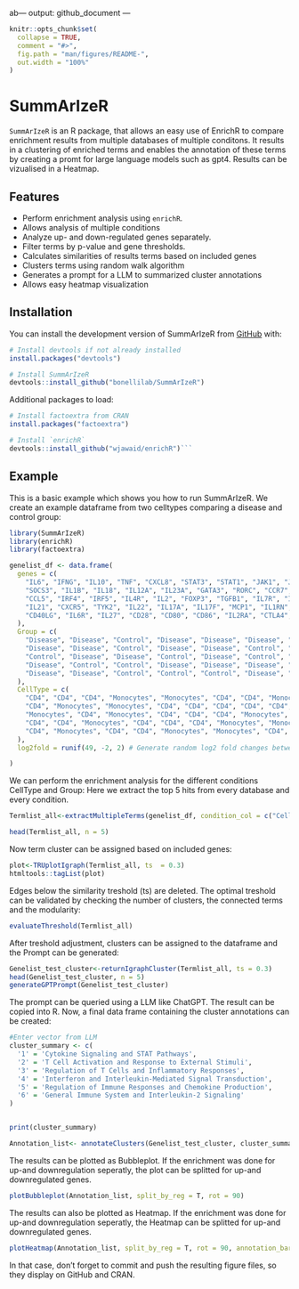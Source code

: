 ab---
output: github_document
---

<!-- README.md is generated from README.Rmd. Please edit that file -->

```r
knitr::opts_chunk$set(
  collapse = TRUE,
  comment = "#>",
  fig.path = "man/figures/README-",
  out.width = "100%"
)
```

# SummArIzeR

<!-- badges: start -->
<!-- badges: end -->

`SummArIzeR` is an R package, that allows an easy use of EnrichR to compare enrichment results from multiple databases of multiple conditons. It results in a clustering of enriched terms and enables the annotation of these terms by creating a promt for large language models such as gpt4. Results can be vizualised in a Heatmap.



## Features

- Perform enrichment analysis using `enrichR`.
- Allows analysis of multiple conditions
- Analyze up- and down-regulated genes separately.
- Filter terms by p-value and gene thresholds.
- Calculates similarities of results terms based on included genes
- Clusters terms using random walk algorithm 
- Generates a prompt for a LLM to summarized cluster annotations
- Allows easy heatmap visualization

## Installation

You can install the development version of SummArIzeR from [GitHub](https://github.com/) with:

``` r
# Install devtools if not already installed
install.packages("devtools")

# Install SummArIzeR
devtools::install_github("bonellilab/SummArIzeR")
```
Additional packages to load: 

``` r
# Install factoextra from CRAN
install.packages("factoextra")

# Install `enrichR`
devtools::install_github("wjawaid/enrichR")```
```

## Example

This is a basic example which shows you how to run SummArIzeR.
We create an example dataframe from two celltypes comparing a disease and control group:

```r
library(SummArIzeR)
library(enrichR)
library(factoextra)

genelist_df <- data.frame(
  genes = c(
    "IL6", "IFNG", "IL10", "TNF", "CXCL8", "STAT3", "STAT1", "JAK1", "JAK2", "SOCS1", 
    "SOCS3", "IL1B", "IL18", "IL12A", "IL23A", "GATA3", "RORC", "CCR7", "CXCR3", "CCL2",
    "CCL5", "IRF4", "IRF5", "IL4R", "IL2", "FOXP3", "TGFB1", "IL7R", "IL15", "NFKB1", 
    "IL21", "CXCR5", "TYK2", "IL22", "IL17A", "IL17F", "MCP1", "IL1RN", "CXCL10", "CXCL11", 
    "CD40LG", "IL6R", "IL27", "CD28", "CD80", "CD86", "IL2RA", "CTLA4", "PDCD1"
  ),
  Group = c(
    "Disease", "Disease", "Control", "Disease", "Disease", "Disease", "Control", "Control", "Disease", "Control", 
    "Disease", "Disease", "Control", "Disease", "Disease", "Control", "Disease", "Control", "Disease", "Disease", 
    "Control", "Disease", "Disease", "Control", "Disease", "Control", "Control", "Control", "Disease", "Disease", 
    "Disease", "Control", "Control", "Disease", "Disease", "Disease", "Disease", "Control", "Disease", "Disease", 
    "Disease", "Disease", "Control", "Control", "Control", "Disease", "Control", "Control", "Control"
  ),
  CellType = c(
    "CD4", "CD4", "CD4", "Monocytes", "Monocytes", "CD4", "CD4", "Monocytes", "CD4", "Monocytes", 
    "CD4", "Monocytes", "Monocytes", "CD4", "CD4", "CD4", "CD4", "CD4", "CD4", "Monocytes", 
    "Monocytes", "CD4", "Monocytes", "CD4", "CD4", "CD4", "Monocytes", "CD4", "Monocytes", "Monocytes", 
    "CD4", "CD4", "Monocytes", "CD4", "CD4", "CD4", "Monocytes", "Monocytes", "CD4", "CD4", 
    "CD4", "Monocytes", "CD4", "CD4", "Monocytes", "Monocytes", "CD4", "CD4", "CD4"
  ),
  log2fold = runif(49, -2, 2) # Generate random log2 fold changes between -2 and 2

)
```
We can perform the enrichment analysis for the different conditions CellType and Group:
Here we extract the top 5 hits from every database and every condition.

```r
Termlist_all<-extractMultipleTerms(genelist_df, condition_col = c("CellType", "Group"), categories = c("GO_Biological_Process_2023","Reactome_2022", "BioPlanet_2019"), pval_threshold = 0.05, n = 5, split_by_reg = T)

```
```r
head(Termlist_all, n = 5)

```
Now term cluster can be assigned based on included genes: 

```r
plot<-TRUplotIgraph(Termlist_all, ts  = 0.3)
htmltools::tagList(plot)


```
Edges below the similarity treshold (ts) are deleted. 
The optimal treshold can be validated by checking the number of clusters, the connected terms and the modularity:
```r

evaluateThreshold(Termlist_all)
```
After treshold adjustment, clusters can be assigned to the dataframe and the Prompt can be generated:

```r
Genelist_test_cluster<-returnIgraphCluster(Termlist_all, ts = 0.3)
head(Genelist_test_cluster, n = 5)
generateGPTPrompt(Genelist_test_cluster)
```
The prompt can be queried using a LLM like ChatGPT. The result can be copied into R. 
Now, a final data frame containing the cluster annotations can be created: 

```r
#Enter vector from LLM 
cluster_summary <- c(
  '1' = 'Cytokine Signaling and STAT Pathways',
  '2' = 'T Cell Activation and Response to External Stimuli',
  '3' = 'Regulation of T Cells and Inflammatory Responses',
  '4' = 'Interferon and Interleukin-Mediated Signal Transduction',
  '5' = 'Regulation of Immune Responses and Chemokine Production',
  '6' = 'General Immune System and Interleukin-2 Signaling'
)


print(cluster_summary)

Annotation_list<- annotateClusters(Genelist_test_cluster, cluster_summary)
```
The results can be plotted as Bubbleplot. If the enrichment was done for up-and downregulation seperatly, the plot can be splitted for up-and downregulated genes.

```r

plotBubbleplot(Annotation_list, split_by_reg = T, rot = 90)

```
The results can also be plotted as Heatmap. If the enrichment was done for up-and downregulation seperatly, the Heatmap can be splitted for up-and downregulated genes.

```r

plotHeatmap(Annotation_list, split_by_reg = T, rot = 90, annotation_bar = F, column_names_centered = F)

```

In that case, don't forget to commit and push the resulting figure files, so they display on GitHub and CRAN.
